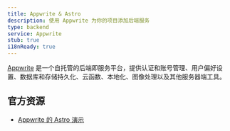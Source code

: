 ```yaml
---
title: Appwrite & Astro
description: 使用 Appwrite 为你的项目添加后端服务
type: backend
service: Appwrite
stub: true
i18nReady: true
---
```


[Appwrite](https://appwrite.io/) 是一个自托管的后端即服务平台，提供认证和账号管理、用户偏好设置、数据库和存储持久化、云函数、本地化、图像处理以及其他服务器端工具。

## 官方资源
- [Appwrite 的 Astro 演示](https://github.com/appwrite/demos-for-astro)